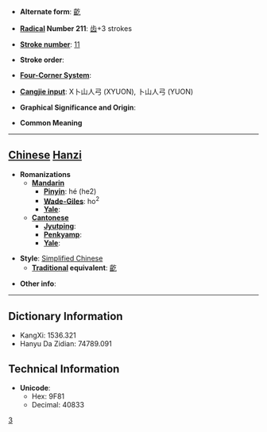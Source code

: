 * '''Alternate form''': [[齕]]

* '''[[Wiktionary:Chinese radical index| Radical]] Number 211''': [[Wiktionary:Chinese radical index 齿|齿]]+3 strokes

* '''[[Wiktionary:Chinese total strokes index|Stroke number]]''': [[Wiktionary:Chinese total strokes index 11|11]]

* '''Stroke order''': 

* '''[[Wiktionary:Chinese four corner index|Four-Corner System]]''': 

* '''[[Wiktionary:Chinese Cangjie index|Cangjie input]]''': X卜山人弓 (XYUON), 卜山人弓 (YUON)

* '''Graphical Significance and Origin''': 

* '''Common Meaning'''

----

== [[Chinese]] [[Hanzi]] ==

* '''Romanizations'''
** '''[[Mandarin]]'''
*** '''[[Pinyin]]''': hé (he2)
*** '''[[Wade-Giles]]''': ho<sup>2</sup>
*** '''[[Yale]]''': 
** '''[[Cantonese]]'''
*** '''[[Jyutping]]''':
*** '''[[Penkyamp]]''': 
*** '''[[Yale]]''': 

* '''Style''': [[Simplified Chinese]] 
** '''[[Traditional Chinese|Traditional]] equivalent''': [[齕]]

* '''Other info''': 

----

== Dictionary Information ==

* KangXi: 1536.321
* Hanyu Da Zidian: 74789.091

== Technical Information ==

* '''Unicode''':
** Hex: 9F81
** Decimal: 40833
[[Category:⻮|3]]